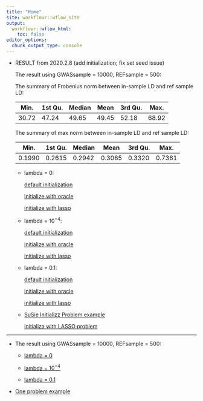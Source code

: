 ```yaml
---
title: "Home"
site: workflowr::wflow_site
output:
  workflowr::wflow_html:
    toc: false
editor_options:
  chunk_output_type: console
---
```


* RESULT from 2020.2.8 (add initialization; fix set seed issue)

    The result using GWASsample = 10000, REFsample = 500:

    The summary of Frobenius norm between in-sample LD and ref sample LD:
    
    | Min.  | 1st Qu. | Median | Mean | 3rd Qu. | Max. |
    |-------|---------|--------|------|---------|------|
    | 30.72 | 47.24   | 49.65  | 49.45| 52.18   | 68.92|

    The summary of max norm between in-sample LD and ref sample LD:
    
    | Min.  | 1st Qu. | Median | Mean | 3rd Qu. | Max. |
    |-------|---------|--------|------|---------|------|
    |0.1990| 0.2615  | 0.2942 |0.3065| 0.3320  | 0.7361|
    
    - lambda = 0:
        
        [default initialization](SuSiE_dsc_ukb_results_noinit_lamb0.html)
        
        [initialize with oracle](SuSiE_dsc_ukb_results_initoracle_lamb0.html)
        
        [initialize with lasso](SuSiE_dsc_ukb_results_initlasso_lamb0.html)
    
    - lambda = $10^{-4}$:
        
        [default initialization](SuSiE_dsc_ukb_results_noinit_lamb1e-4.html)
        
        [initialize with oracle](SuSiE_dsc_ukb_results_initoracle_lamb1e-4.html)
        
        [initialize with lasso](SuSiE_dsc_ukb_results_initlasso_lamb1e-4.html)
        
    - lambda = 0.1:
        
        [default initialization](SuSiE_dsc_ukb_results_noinit_lamb0.1.html)
        
        [initialize with oracle](SuSiE_dsc_ukb_results_initoracle_lamb0.1.html)
        
        [initialize with lasso](SuSiE_dsc_ukb_results_initlasso_lamb0.1.html)

    - [SuSie Initializz Problem example](SuSiE_dsc_ukb_default_2.8_susie_problem.html)
      
        [Initializa with LASSO problem](SuSiE_dsc_ukb_default_2.8_susieinitlasso_problem.html)
        
---------------------

* The result using GWASsample = 10000, REFsample = 500:

    - [lambda = 0](SuSiE_dsc_ukb_results_lamb0.html)
    
    - [lambda = $10^{-4}$](SuSiE_dsc_ukb_results_lamb1e-4.html)

    - [lambda = 0.1](SuSiE_dsc_ukb_results_lamb0.1.html)

* [One problem example](SuSiE_dsc_ukb_default_problem.html)
